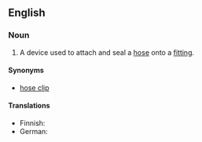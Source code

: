 ==English==
{{wikipedia}}

===Noun===
{{en-noun|sg=[[hose]] [[clamp]]}}

# A device used to attach and seal a [[hose]] onto a [[fitting]].

====Synonyms====
* [[hose clip]]

====Translations====
{{top}}
* Finnish: {{t|fi|letkunkiristin}}
* German: {{t|de|Schlauchschelle|f}}
{{mid}}
{{bottom}}